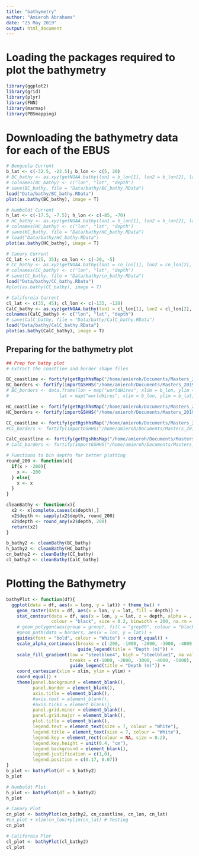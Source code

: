 ```yaml
---
title: "bathymetry"
author: "Amieroh Abrahams"
date: "25 May 2019"
output: html_document
---
```


# Loading the packages required to plot the bathymetry
```r
library(ggplot2)
library(grid)
library(plyr)
library(FNN)
library(marmap)
library(PBSmapping)
```

# Downloading the bathymetry data for each of the EBUS

```r
# Benguela Current
b_lat <- c(-32.5, -22.5); b_lon <- c(5, 20)
# BC_bathy <- as.xyz(getNOAA.bathy(lon1 = b_lon[1], lon2 = b_lon[2], lat1 = b_lat[1], lat2 = b_lat[2], resolution = 4))
# colnames(BC_bathy) <- c("lon", "lat", "depth")
# save(BC_bathy, file = "Data/bathy/BC_bathy.RData")
load("Data/bathy/BC_bathy.RData")
plot(as.bathy(BC_bathy), image = T)

# Humboldt Current
h_lat <- c(-17.5, -7.5); h_lon <- c(-85, -70)
# HC_bathy <- as.xyz(getNOAA.bathy(lon1 = h_lon[1], lon2 = h_lon[2], lat1 = h_lat[1], lat2 = h_lat[2], resolution =  4))
# colnames(HC_bathy) <- c("lon", "lat", "depth")
# save(HC_bathy, file = "Data/bathy/HC_bathy.RData")
# load("Data/bathy/HC_bathy.RData")
plot(as.bathy(HC_bathy), image = T)

# Canary Current
CC_lat <- c(25, 35); cn_lon <- c(-20, -5)
# CC_bathy <- as.xyz(getNOAA.bathy(lon1 = cn_lon[1], lon2 = cn_lon[2], lat1 = cn_lat[1], lat2 = cn_lat[2], resolution =  4))
# colnames(CC_bathy) <- c("lon", "lat", "depth")
# save(CC_bathy, file = "Data/bathy/cn_bathy.RData")
load("Data/bathy/CC_bathy.RData")
#plot(as.bathy(CC_bathy), image = T)

# California Current
cl_lat <- c(35, 45); cl_lon <- c(-135, -120)
CalC_bathy <- as.xyz(getNOAA.bathy(lon1 = cl_lon[1], lon2 = cl_lon[2], lat1 = cl_lat[1], lat2 = cl_lat[2], resolution =  4))
colnames(CalC_bathy) <- c("lon", "lat", "depth")
# save(CalC_bathy, file = "Data/bathy/CalC_bathy.RData")
load("Data/bathy/CalC_bathy.RData")
plot(as.bathy(CalC_bathy), image = T)
```

## Preparing for the bathymetry plot

```r
## Prep for bathy plot
# Extract the coastline and border shape files

BC_coastline <- fortify(getRgshhsMap("/home/amieroh/Documents/Masters_2019/Upwelling/gshhs_i.b", xlim = b_lon, ylim = b_lat))
BC_borders <- fortify(importGSHHS("/home/amieroh/Documents/Masters_2019/Upwelling/wdb_borders_i.b", xlim = b_lon, ylim = b_lat)) # Doesn't plot well...
# BC_borders <- data.frame(lon = map("worldHires", xlim = b_lon, ylim = b_lat, boundary = FALSE, plot = FALSE)$x,
#                   lat = map("worldHires", xlim = b_lon, ylim = b_lat, boundary = FALSE, plot = FALSE)$y) # Also not...

HC_coastline <- fortify(getRgshhsMap("/home/amieroh/Documents/Masters_2019/Upwelling/gshhs_i.b", xlim = c(h_lon[1]+360, h_lon[2]+360), ylim = h_lat))
HC_borders <- fortify(importGSHHS("/home/amieroh/Documents/Masters_2019/Upwelling/wdb_borders_i.b", xlim = h_lon, ylim = h_lat))

CC_coastline <- fortify(getRgshhsMap("/home/amieroh/Documents/Masters_2019/Upwelling/gshhs_i.b", xlim = cn_lon, ylim = cn_lat))
#CC_borders <- fortify(importGSHHS("/home/amieroh/Documents/Masters_2019/Upwelling/gshhs_i.b", xlim = cn_lon, ylim = cn_lat))

CalC_coastline <- fortify(getRgshhsMap("/home/amieroh/Documents/Masters_2019/Upwelling/gshhs_i.b", xlim = c(cl_lon[1]+360, cl_lon[2]+360), ylim = cl_lat))
# CalC_borders <- fortify(importGSHHS("/home/amieroh/Documents/Masters_2019/Upwelling/gshhs_i.b", xlim = cl_lon, ylim = cl_lat))

# Functions to bin depths for better plotting
round_200 <- function(x){
  if(x > -200){
    x <- -200
  } else{
    x <- x
  }
}

cleanBathy <- function(x){
  x2 <- x[complete.cases(x$depth),]
  x2$depth <- sapply(x2$depth, round_200)
  x2$depth <- round_any(x2$depth, 200)
  return(x2)
}

b_bathy2 <- cleanBathy(BC_bathy)
h_bathy2 <- cleanBathy(HC_bathy)
cn_bathy2 <- cleanBathy(CC_bathy)
cl_bathy2 <- cleanBathy(CalC_bathy)
```

# Plotting the Bathymetry

```r
bathyPlot <- function(df){
  ggplot(data = df, aes(x = long, y = lat)) + theme_bw() +
    geom_raster(data = df, aes(x = lon, y = lat, fill = depth)) +
    stat_contour(data = df, aes(x = lon, y = lat, z = depth, alpha = ..level..), 
                 colour = "black", size = 0.2, binwidth = 200, na.rm = TRUE, show_guide = FALSE) +
    # geom_polygon(aes(group = group), fill = "grey80", colour = "black", size = 0.2, show_guide = FALSE) +
    #geom_path(data = borders, aes(x = lon, y = lat)) +
    guides(font = "bold", colour = "White") + coord_equal() +
    scale_alpha_continuous(breaks = c(-200, -1000, -2000, -3000, -4000, -5000),
                           guide_legend(title = "Depth (m)")) +
    scale_fill_gradient(low = "steelblue4", high = "steelblue1", na.value = "steelblue4", 
                        breaks = c(-1000, -2000, -3000, -4000, -5000),
                        guide_legend(title = "Depth (m)")) +
    coord_cartesian(xlim = xlim, ylim = ylim) +
    coord_equal() +
    theme(panel.background = element_blank(),
          panel.border = element_blank(),
          axis.title = element_blank(),
          #axis.text = element_blank(),
          #axis.ticks = element_blank(),
          panel.grid.minor = element_blank(),
          panel.grid.major = element_blank(),
          plot.title = element_blank(),
          legend.text = element_text(size = 7, colour = "White"),
          legend.title = element_text(size = 7, colour = "White"),
          legend.key = element_rect(colour = NA, size = 0.2),
          legend.key.height = unit(0.4, "cm"),
          legend.background = element_blank(),
          legend.justification = c(1,0), 
          legend.position = c(0.17, 0.07))
}
b_plot <- bathyPlot(df = b_bathy2)
b_plot

# Humboldt Plot
h_plot <- bathyPlot(df = h_bathy2)
h_plot

# Canary Plot
cn_plot <- bathyPlot(cn_bathy2, cn_coastline, cn_lon, cn_lat)
#cn_plot + xlim(cn_lon)+ylim(cn_lat) # Testing
cn_plot

# California Plot
cl_plot <- bathyPlot(cl_bathy2)
cl_plot
```



















